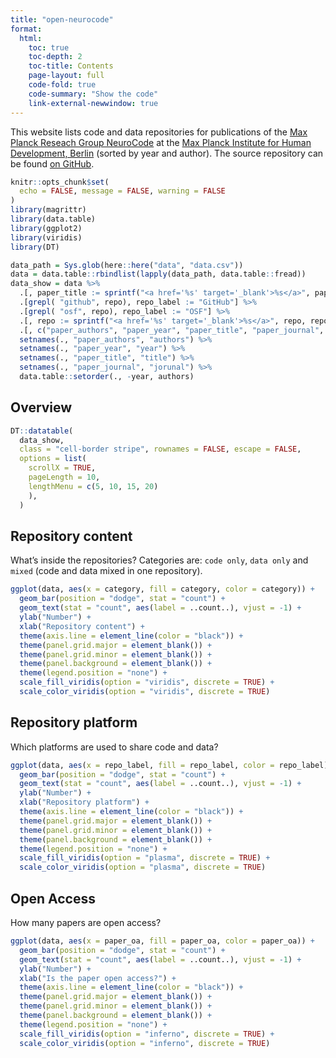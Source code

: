 ```yaml
---
title: "open-neurocode"
format: 
  html:
    toc: true
    toc-depth: 2
    toc-title: Contents
    page-layout: full
    code-fold: true
    code-summary: "Show the code"
    link-external-newwindow: true
---
```


This website lists code and data repositories for publications of the [Max Planck Reseach Group NeuroCode](https://www.mpib-berlin.mpg.de/research/research-groups/mprg-neurocode) at the [Max Planck Institute for Human Development, Berlin](https://www.mpib-berlin.mpg.de/en) (sorted by year and author).
The source repository can be found [on GitHub](https://github.com/lnnrtwttkhn/open-neurocode).


```r
knitr::opts_chunk$set(
  echo = FALSE, message = FALSE, warning = FALSE
)
library(magrittr)
library(data.table)
library(ggplot2)
library(viridis)
library(DT)
```

```r
data_path = Sys.glob(here::here("data", "data.csv"))
data = data.table::rbindlist(lapply(data_path, data.table::fread))
data_show = data %>%
  .[, paper_title := sprintf("<a href='%s' target='_blank'>%s</a>", paper_doi, paper_title)] %>%
  .[grepl( "github", repo), repo_label := "GitHub"] %>%
  .[grepl( "osf", repo), repo_label := "OSF"] %>%
  .[, repo := sprintf("<a href='%s' target='_blank'>%s</a>", repo, repo_label)] %>%
  .[, c("paper_authors", "paper_year", "paper_title", "paper_journal", "repo", "category")] %>%
  setnames(., "paper_authors", "authors") %>%
  setnames(., "paper_year", "year") %>%
  setnames(., "paper_title", "title") %>%
  setnames(., "paper_journal", "jorunal") %>%
  data.table::setorder(., -year, authors)
```

## Overview

```r
DT::datatable(
  data_show,
  class = "cell-border stripe", rownames = FALSE, escape = FALSE,
  options = list(
    scrollX = TRUE,
    pageLength = 10,
    lengthMenu = c(5, 10, 15, 20)
    ),
  ) 
```

## Repository content

What's inside the repositories?
Categories are: `code only`, `data only` and `mixed` (code and data mixed in one repository).

```r
ggplot(data, aes(x = category, fill = category, color = category)) +
  geom_bar(position = "dodge", stat = "count") +
  geom_text(stat = "count", aes(label = ..count..), vjust = -1) +
  ylab("Number") +
  xlab("Repository content") +
  theme(axis.line = element_line(color = "black")) +
  theme(panel.grid.major = element_blank()) +
  theme(panel.grid.minor = element_blank()) +
  theme(panel.background = element_blank()) +
  theme(legend.position = "none") +
  scale_fill_viridis(option = "viridis", discrete = TRUE) +
  scale_color_viridis(option = "viridis", discrete = TRUE)
```

## Repository platform

Which platforms are used to share code and data?

```r
ggplot(data, aes(x = repo_label, fill = repo_label, color = repo_label)) +
  geom_bar(position = "dodge", stat = "count") +
  geom_text(stat = "count", aes(label = ..count..), vjust = -1) +
  ylab("Number") +
  xlab("Repository platform") +
  theme(axis.line = element_line(color = "black")) +
  theme(panel.grid.major = element_blank()) +
  theme(panel.grid.minor = element_blank()) +
  theme(panel.background = element_blank()) +
  theme(legend.position = "none") +
  scale_fill_viridis(option = "plasma", discrete = TRUE) +
  scale_color_viridis(option = "plasma", discrete = TRUE)
```

## Open Access

How many papers are open access?

```r
ggplot(data, aes(x = paper_oa, fill = paper_oa, color = paper_oa)) +
  geom_bar(position = "dodge", stat = "count") +
  geom_text(stat = "count", aes(label = ..count..), vjust = -1) +
  ylab("Number") +
  xlab("Is the paper open access?") +
  theme(axis.line = element_line(color = "black")) +
  theme(panel.grid.major = element_blank()) +
  theme(panel.grid.minor = element_blank()) +
  theme(panel.background = element_blank()) +
  theme(legend.position = "none") +
  scale_fill_viridis(option = "inferno", discrete = TRUE) +
  scale_color_viridis(option = "inferno", discrete = TRUE)
```

